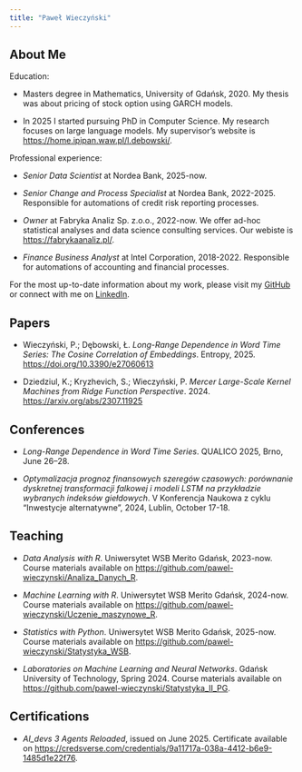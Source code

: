```yaml
---
title: "Paweł Wieczyński"
---
```


## About Me

Education:

 - Masters degree in Mathematics, University of Gdańsk, 2020. My thesis was about pricing of stock option using GARCH models.

 - In 2025 I started pursuing PhD in Computer Science. My research focuses on large language models. My supervisor's website is [https://home.ipipan.waw.pl/l.debowski/](https://home.ipipan.waw.pl/l.debowski/).

Professional experience:

 - *Senior Data Scientist* at Nordea Bank, 2025-now.

 - *Senior Change and Process Specialist* at Nordea Bank, 2022-2025. Responsible for automations of credit risk reporting processes.

 - *Owner* at Fabryka Analiz Sp. z.o.o., 2022-now. We offer ad-hoc statistical analyses and data science consulting services. Our webiste is [https://fabrykaanaliz.pl/](https://fabrykaanaliz.pl/).

 - *Finance Business Analyst* at Intel Corporation, 2018-2022. Responsible for automations of accounting and financial processes.

For the most up-to-date information about my work, please visit my [GitHub](https://github.com/pawel-wieczynski) or connect with me on [LinkedIn](https://www.linkedin.com/in/pawel-wieczynski/).

## Papers

- Wieczyński, P.; Dębowski, Ł. *Long-Range Dependence in Word Time Series: The Cosine Correlation of Embeddings*. Entropy, 2025. [https://doi.org/10.3390/e27060613](https://doi.org/10.3390/e27060613)

- Dziedziul, K.; Kryzhevich, S.; Wieczyński, P. *Mercer Large-Scale Kernel Machines from Ridge Function Perspective*. 2024. [https://arxiv.org/abs/2307.11925](https://arxiv.org/abs/2307.11925)

## Conferences

- *Long-Range Dependence in Word Time Series*. QUALICO 2025, Brno, June 26–28.

- *Optymalizacja prognoz finansowych szeregów czasowych: porównanie dyskretnej transformacji falkowej i modeli LSTM na przykładzie wybranych indeksów giełdowych*. V Konferencja Naukowa z cyklu "Inwestycje alternatywne", 2024, Lublin, October 17-18.

## Teaching

 - *Data Analysis with R*. Uniwersytet WSB Merito Gdańsk, 2023-now. Course materials available on [https://github.com/pawel-wieczynski/Analiza_Danych_R](https://github.com/pawel-wieczynski/Analiza_Danych_R).

  - *Machine Learning with R*. Uniwersytet WSB Merito Gdańsk, 2024-now. Course materials available on [https://github.com/pawel-wieczynski/Uczenie_maszynowe_R](https://github.com/pawel-wieczynski/Uczenie_maszynowe_R).

  - *Statistics with Python*. Uniwersytet WSB Merito Gdańsk, 2025-now. Course materials available on [https://github.com/pawel-wieczynski/Statystyka_WSB](https://github.com/pawel-wieczynski/Statystyka_WSB).

  - *Laboratories on Machine Learning and Neural Networks*. Gdańsk University of Technology, Spring 2024. Course materials available on [https://github.com/pawel-wieczynski/Statystyka_II_PG](https://github.com/pawel-wieczynski/Statystyka_II_PG).

## Certifications

- *AI_devs 3 Agents Reloaded*, issued on June 2025. Certificate available on [https://credsverse.com/credentials/9a11717a-038a-4412-b6e9-1485d1e22f76](https://credsverse.com/credentials/9a11717a-038a-4412-b6e9-1485d1e22f76).

